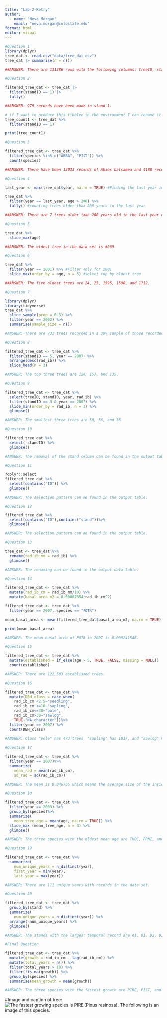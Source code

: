 ```yaml
---
title: "Lab-2-Retry"
author: 
  - name: "Neva Morgan"
    email: "neva.morgan@colostate.edu"
format: html
editor: visual
---
```


```r
#Question 1
library(dplyr)
tree_dat <- read.csv("data/tree_dat.csv")
tree_dat |> summarise(n = n()) 

##ANSWER: There are 131386 rows with the following columns: treeID, standID, stand, year, species, age, inc, and rad_ib.
```

```r
#Question 2

filtered_tree_dat <- tree_dat |>
  filter(standID == 1) |>
  tally()

##ANSWER: 979 records have been made in stand 1. 
```

```r
# if I want to produce this tibblee in the environment I can rename it (this is called and assignment) and print it 
tree_count1 <- tree_dat %>%
  filter(standID == 1)

print(tree_count1)
```

```r
#Question 3

filtered_tree_dat <- tree_dat %>%
  filter(species %in% c("ABBA", "PIST")) %>%
  count(species)

##ANSWER: There have been 13033 records of Abies balsamea and 4188 records of Pinus strobus. 
```

```r
#Question 4

last_year <- max(tree_dat$year, na.rm = TRUE) #Finding the last year in the data set; $ notates choosing the column "year" within the data; other statement is getting rid of values that don't exist

tree_dat %>%
  filter(year == last_year, age > 200) %>%
  tally() #counting trees older than 200 years in the last year

##ANSWER: There are 7 trees older than 200 years old in the last year of the dataset. 
```

```r
#Question 5

tree_dat %>%
  slice_max(age)

##ANSWER: The oldest tree in the data set is #269. 
```

```r
#Question 6

tree_dat %>% 
  filter(year == 2001) %>% #Filter only for 2001
  slice_max(order_by = age, n = 5) #select top by oldest tree

##ANSWER: The five oldest trees are 24, 25, 1595, 1598, and 1712. 
```

```r
#Question 7

library(dplyr)
library(tidyverse)
tree_dat %>%
  slice_sample(prop = 0.3) %>%
  filter(year == 2002) %>%   
  summarise(sample_size = n())

#ANSWER: There are 731 trees recorded in a 30% sample of those recorded in 2002. 
```

```r
#Question 8

filtered_tree_dat <- tree_dat %>% 
  filter(standID == 5, year == 2007) %>%
  arrange(desc(rad_ib)) %>%
  slice_head(n = 3)

#ANSWER: The top three trees are 128, 157, and 135.
```

```r
#Question 9

filtered_tree_dat <- tree_dat %>%
  select(treeID, standID, year, rad_ib) %>%
  filter(standID == 3 & year == 2007) %>% 
  slice_min(order_by = rad_ib, n = 3) %>%
  glimpse() 

#ANSWER: The smallest three trees are 50, 56, and 36.
```

```r
#Question 10

filtered_tree_dat %>%
  select(-standID) %>%
  glimpse()

#ANSWER: The removal of the stand column can be found in the output table. 
```

```r
#Question 11 

?dplyr::select
filtered_tree_dat %>%
  select(contains("ID")) %>%
  glimpse()

#ANSWER: The selection pattern can be found in the output table. 
```

```r
#Question 12

filtered_tree_dat %>%
  select(contains("ID"),contains("stand"))%>%
  glimpse()

#ANSWER: The selection pattern can be found in the output table. 
```

```r
#Question 13

tree_dat <- tree_dat %>%
  rename(rad_ib_mm = rad_ib) %>%
  glimpse()

#ANSWER: The renaming can be found in the output data table. 
```

```r
#Question 14

filtered_tree_dat <- tree_dat %>% 
  mutate(rad_ib_cm = rad_ib_mm/10) %>%
  mutate(basal_area_m2 = 0.00007854*rad_ib_cm^2)

filtered_tree_dat <- tree_dat %>%
  filter(year == 2007, species == "POTR")

mean_basal_area <- mean(filtered_tree_dat$basal_area_m2, na.rm = TRUE)

print(mean_basal_area)

#ANSWER: The mean basal area of POTR in 2007 is 0.009241546.
```

```r
#Question 15

filtered_tree_dat <- tree_dat %>%
  mutate(established = if_else(age > 5, TRUE, FALSE, missing = NULL)) |>
  count(established)

#ANSWER: There are 122,503 established trees.
```

```r
#Question 16

filtered_tree_dat <- tree_dat %>%
  mutate(DBH_class = case_when(
    rad_ib_cm <2.5~"seedling", 
    rad_ib_cm <=10~"sapling",
    rad_ib_cm<=30~"pole",
    rad_ib_cm>30~"sawlog",
    TRUE~"NA_character"))%>%
  filter(year == 2007) %>% 
  count(DBH_class)
  
#ANSWER: Class "pole" has 473 trees, "sapling" has 1817, and "sawlog" has 1 tree.
```

```r
#Question 17

filtered_tree_dat <- tree_dat %>%
  filter(year == 2007)%>%
  summarize(
    mean_rad = mean(rad_ib_cm),
    sd_rad = sd(rad_ib_cm))

#ANSWER: The mean is 8.046755 which means the average size of the inside bark radius at breast height is 8.046755. The standard deviation is 3.069321 which means the average variation of each value from the mean is 3.069321.
```

```r
#Question 18

filtered_tree_dat <- tree_dat %>%
  filter(year == 2003) %>%
  group_by(species)%>%
  summarize(
    mean_tree_age = mean(age, na.rm = TRUE)) %>%
  slice_max (mean_tree_age, n = 3) %>%
  glimpse()

#ANSWER: The three species with the oldest mean age are THOC, FRNI, and PIST. 
```

```r
#Question 19

filtered_tree_dat <- tree_dat %>%
  summarize(
    num_unique_years = n_distinct(year),
    first_year = min(year), 
    last_year = max(year))

#ANSWER: There are 111 unique years with records in the data set. 
```

```r
#Question 20

filtered_tree_dat <- tree_dat %>%
  group_by(stand) %>%
  summarize(
    num_unique_years = n_distinct(year)) %>%
  arrange(-num_unique_years) %>%
  glimpse()

#ANSWER: The stands with the largest temporal record are A1, D1, D2, D3, and F1. 
```

```r
#Final Question

filtered_tree_dat <- tree_dat %>%
  mutate(growth = rad_ib_cm - lag(rad_ib_cm)) %>%
  mutate(total_years = n()) %>%
  filter(total_years > 10) %>%
  filter(!is.na(growth)) %>%
  group_by(species) %>%
  summarise(mean_growth = mean(growth))

#ANSWER: The three species with the fastest growth are PIRE, PIST, and POTR. The three species with the slowest growth are QURU, ACSA, and ACRU. 
```

#Image and caption of tree: ![The fastest growing species is PIRE (Pinus resinosa). The following is an image of this species.](img/Red-Pine1.jpg)
